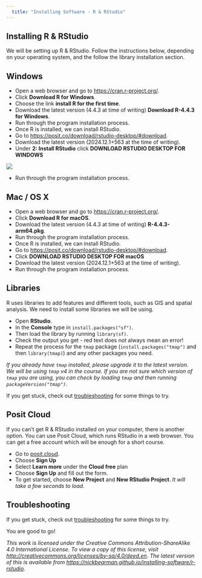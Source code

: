 ```yaml
---
  title: "Installing Software - R & RStudio"
---
```


## Installing R & RStudio

We will be setting up R & RStudio. Follow the instructions below, depending on your operating system, and the follow the library installation section.

## Windows 

- Open a web browser and go to [https://cran.r-project.org/](https://cran.r-project.org/). 
- Click **Download R for Windows**. 
- Choose the link **install R for the first time**. 
- Download the latest version (4.4.3 at time of writing) **Download R-4.4.3 for Windows**. 
- Run through the program installation process.  
- Once R is installed, we can install RStudio. 
- Go to [https://posit.co/download/rstudio-desktop/#download](https://posit.co/download/rstudio-desktop/#download). 
- Download the latest version (2024.12.1+563 at the time of writing). 
- Under **2: Install RStudio** click **DOWNLOAD RSTUDIO DESKTOP FOR WINDOWS**

![](images/rstudio-download-button.png)

- Run through the program installation process.  

## Mac / OS X

- Open a web browser and go to [https://cran.r-project.org/](https://cran.r-project.org/). 
- Click **Download R for macOS**. 
- Download the latest version (4.4.3 at time of writing) **R-4.4.3-arm64.pkg**. 
- Run through the program installation process.  
- Once R is installed, we can install RStudio. 
- Go to [https://posit.co/download/rstudio-desktop/#download](https://posit.co/download/rstudio-desktop/#download). 
- Click **DOWNLOAD RSTUDIO DESKTOP FOR macOS**
- Download the latest version (2024.12.1+563 at the time of writing). 
- Run through the program installation process. 

<!-- add later
##Linux/Ubuntu

- Open a web browser and go to https://cran.r-project.org/.   
- Click **Download R for Linux**.  
- Go into the relevant Linux distribution
- Follow the instructions for the appropriate Linux distribution.  
<!-- add more to this section -->

## Libraries

R uses libraries to add features and different tools, such as GIS and spatial analysis. We need to install some libraries we will be using. 

- Open **RStudio**. 
- In the **Console** type in `install.packages("sf")`. 
- Then load the library by running `library(sf)`. 
- Check the output you get - red text does not always mean an error! 
- Repeat the process for the `tmap` package (`install.packages("tmap")` and then `library(tmap)`) and any other packages you need. 

*If you already have `tmap` installed, please upgrade it to the latest version. We will be using `tmap` v4 in the course. If you are not sure which version of `tmap` you are using, you can check by loading `tmap` and then running `packageVersion("tmap")`.*

If you get stuck, check out [troubleshooting](r-rstudio-library-troubleshooting.html) for some things to try. 

## Posit Cloud

If you can't get R & RStudio installed on your computer, there is another option. You can use Posit Cloud, which runs RStudio in a web browser. You can get a free account which will be enough for a short course. 

- Go to [posit.cloud](https://posit.cloud/).
- Choose **Sign Up** 
- Select **Learn more** under the **Cloud free** plan 
- Choose **Sign Up** and fill out the form. 
- To get started, choose **New Project** and **New RStudio Project**. *It will take a few seconds to load*. 


## Troubleshooting

If you get stuck, check out [troubleshooting](r-rstudio-library-troubleshooting.html) for some things to try. 

You are good to go!

*This work is licensed under the Creative Commons Attribution-ShareAlike 4.0 International License. To view a copy of this license, visit [http://creativecommons.org/licenses/by-sa/4.0/deed.en](http://creativecommons.org/licenses/by-sa/4.0/deed.en). The latest version of this is available from [https://nickbearman.github.io/installing-software/r-rstudio](https://nickbearman.github.io/installing-software/r-rstudio).*
